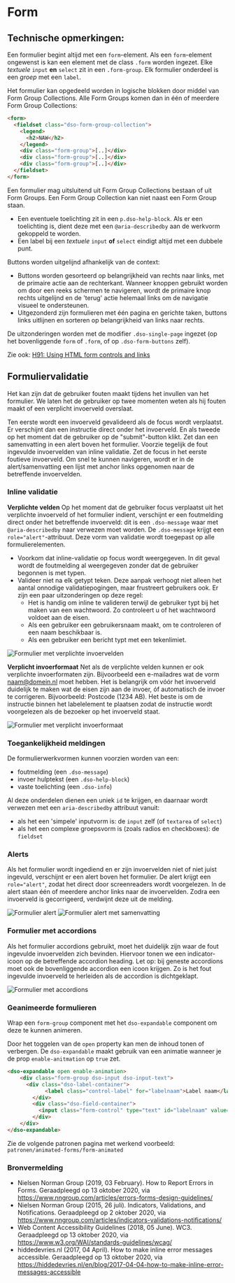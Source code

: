 
# Form

## Technische opmerkingen:

Een formulier begint altijd met een `form`-element. Als een `form`-element ongewenst is kan een element met de class `.form` worden ingezet. Elke _textuele_ `input` **en** `select` zit in een `.form-group`. Elk formulier onderdeel is een _groep_ met een `label`.

Het formulier kan opgedeeld worden in logische blokken door middel van Form Group Collections. Alle Form Groups komen dan in één of meerdere Form Group Collections:

```html
<form>
  <fieldset class="dso-form-group-collection">
    <legend>
      <h2>NAW</h2>
    </legend>
    <div class="form-group">[..]</div>
    <div class="form-group">[..]</div>
    <div class="form-group">[..]</div>
  </fieldset>
</form>
```

Een formulier mag uitsluitend uit Form Group Collections bestaan of uit Form Groups. Een Form Group Collection kan niet naast een Form Group staan.

- Een eventuele toelichting zit in een `p.dso-help-block`. Als er een toelichting is, dient deze met een `@aria-describedby` aan de werkvorm gekoppeld te worden.
- Een label bij een _textuele_ `input` **of** `select` eindigt altijd met een dubbele punt.

Buttons worden uitgelijnd afhankelijk van de context:

- Buttons worden gesorteerd op belangrijkheid van rechts naar links, met de primaire actie aan de rechterkant. Wanneer knoppen gebruikt worden om door een reeks schermen te navigeren, wordt de primaire knop rechts uitgelijnd en de 'terug' actie helemaal links om de navigatie visueel te ondersteunen.
- Uitgezonderd zijn formulieren met één pagina en gerichte taken, buttons links uitlijnen en sorteren op belangrijkheid van links naar rechts.

De uitzonderingen worden met de modifier `.dso-single-page` ingezet (op het bovenliggende `form` of `.form`, of op `.dso-form-buttons` zelf).

Zie ook: [H91: Using HTML form controls and links](https://www.w3.org/TR/WCAG20-TECHS/H91)

## Formuliervalidatie

Het kan zijn dat de gebruiker fouten maakt tijdens het invullen van het formulier. We laten het de gebruiker op twee momenten weten als hij fouten maakt of een verplicht invoerveld overslaat.

Ten eerste wordt een invoerveld gevalideerd als de focus wordt verplaatst. Er verschijnt dan een instructie direct onder het invoerveld. En als tweede op het moment dat de gebruiker op de "submit"-button klikt. Zet dan een samenvatting in een alert boven het formulier. Voorzie tegelijk de fout ingevulde invoervelden van inline validatie. Zet de focus in het eerste foutieve invoerveld. Om snel te kunnen navigeren, wordt er in de alert/samenvatting een lijst met anchor links opgenomen naar de betreffende invoervelden.

### Inline validatie

**Verplichte velden**
Op het moment dat de gebruiker focus verplaatst uit het verplichte invoerveld of het formulier indient, verschijnt er een foutmelding direct onder het betreffende invoerveld: dit is een `.dso-message` waar met `@aria-describedby` naar verwezen moet worden. De `.dso-message` krijgt een `role="alert"`-attribuut. Deze vorm van validatie wordt toegepast op alle formulierelementen.

- Voorkom dat inline-validatie op focus wordt weergegeven. In dit geval wordt de foutmelding al weergegeven zonder dat de gebruiker begonnen is met typen.
- Valideer niet na elk getypt teken. Deze aanpak verhoogt niet alleen het aantal onnodige validatiepogingen, maar frustreert gebruikers ook. Er zijn een paar uitzonderingen op deze regel:
  - Het is handig om inline te valideren terwijl de gebruiker typt bij het maken van een wachtwoord. Zo controleert u of het wachtwoord voldoet aan de eisen.
  - Als een gebruiker een gebruikersnaam maakt, om te controleren of een naam beschikbaar is.
  - Als een gebruiker een bericht typt met een tekenlimiet.

![Formulier met verplichte invoervelden](/docs/form/form-verplicht.jpg)

**Verplicht invoerformaat**
Net als de verplichte velden kunnen er ook verplichte invoerformaten zijn. Bijvoorbeeld een e-mailadres wat de vorm naam@domein.nl moet hebben. Het is belangrijk om vóór het invoerveld duidelijk te maken wat de eisen zijn aan de invoer, óf automatisch de invoer te corrigeren. Bijvoorbeeld: Postcode (1234 AB). Het beste is om de instructie binnen het labelelement te plaatsen zodat de instructie wordt voorgelezen als de bezoeker op het invoerveld staat.

![Formulier met verplicht invoerformaat](/docs/form/form-verplicht-formaat.jpg)

### Toegankelijkheid meldingen

De formulierwerkvormen kunnen voorzien worden van een:

- foutmelding (een `.dso-message`)
- invoer hulptekst (een `.dso-help-block`)
- vaste toelichting (een `.dso-info`)

Al deze onderdelen dienen een uniek `id` te krijgen, en daarnaar wordt verwezen met een `aria-describedby` attribuut vanuit:

- als het een 'simpele' inputvorm is: de `input` zelf (of `textarea` of `select`)
- als het een complexe groepsvorm is (zoals radios en checkboxes): de `fieldset`

### Alerts

Als het formulier wordt ingediend en er zijn invoervelden niet of niet juist ingevuld, verschijnt er een alert boven het formulier. De alert krijgt een `role="alert"`, zodat het direct door screenreaders wordt voorgelezen. In de alert staan één of meerdere anchor links naar de invoervelden. Zodra een invoerveld is gecorrigeerd, verdwijnt deze uit de melding.

![Formulier alert](/docs/form/form-alert.jpg)
![Formulier alert met samenvatting](/docs/form/form-alert-samenvatting.jpg)

### Formulier met accordions

Als het formulier accordions gebruikt, moet het duidelijk zijn waar de fout ingevulde invoervelden zich bevinden. Hiervoor tonen we een indicator-icoon op de betreffende accordion heading. Let op: bij geneste accordions moet ook de bovenliggende accordion een icoon krijgen. Zo is het fout ingevulde invoerveld te herleiden als de accordion is dichtgeklapt.

![Formulier met accordions](/docs/form/form-accordion.jpg)

### Geanimeerde formulieren

Wrap een `form-group` component met het `dso-expandable` component om deze te kunnen animeren.

Door het toggelen van de `open` property kan men de inhoud tonen of verbergen. De `dso-expandable` maakt gebruik van een animatie wanneer je de prop `enable-anitmation` op `true` zet.

```html
<dso-expandable open enable-animation>
    <div class="form-group dso-input dso-input-text">
      <div class="dso-label-container">
            <label class="control-label" for="labelnaam">Label naam</label>
        </div>
        <div class="dso-field-container">
          <input class="form-control" type="text" id="labelnaam" value="">
        </div>
    </div>
</dso-expandable>
```

<StorybookComponent name="patronen-animated-form" isExamplePage={true} variant="animated-form" />

Zie de volgende patronen pagina met werkend voorbeeld: `patronen/animated-forms/form-animated`

### Bronvermelding

- Nielsen Norman Group (2019, 03 February). How to Report Errors in Forms. Geraadpleegd op 13 oktober 2020, via https://www.nngroup.com/articles/errors-forms-design-guidelines/
- Nielsen Norman Group (2015, 26 juli). Indicators, Validations, and Notifications. Geraadpleegd op 2 oktober 2020, via https://www.nngroup.com/articles/indicators-validations-notifications/
- Web Content Accessibility Guidelines (2018, 05 June). WC3. Geraadpleegd op 13 oktober 2020, via https://www.w3.org/WAI/standards-guidelines/wcag/
- hiddedevries.nl (2017, 04 April). How to make inline error messages accessible. Geraadpleegd op 13 oktober 2020, via https://hiddedevries.nl/en/blog/2017-04-04-how-to-make-inline-error-messages-accessible
